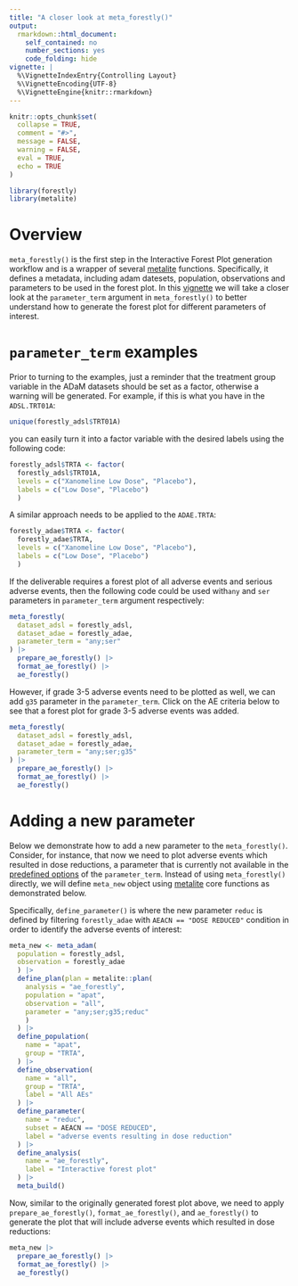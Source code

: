 ```yaml
---
title: "A closer look at meta_forestly()"
output:
  rmarkdown::html_document:
    self_contained: no
    number_sections: yes
    code_folding: hide
vignette: |
  %\VignetteIndexEntry{Controlling Layout}
  %\VignetteEncoding{UTF-8}
  %\VignetteEngine{knitr::rmarkdown}
---
```


```r
knitr::opts_chunk$set(
  collapse = TRUE,
  comment = "#>",
  message = FALSE,
  warning = FALSE,
  eval = TRUE,
  echo = TRUE
)
```

```r
library(forestly)
library(metalite)
```

# Overview

`meta_forestly()` is the first step in the Interactive Forest Plot generation workflow and is a wrapper of several [metalite](https://merck.github.io/metalite/) functions. Specifically, it defines a metadata, including adam datesets, population, observations and parameters to be used in the forest plot. 
In this [vignette](https://merck.github.io/forestly/articles/forestly.html#define-metadata) we will take a closer look at the `parameter_term` argument in `meta_forestly()` to better understand how to generate the forest plot for different parameters of interest.

# `parameter_term` examples

Prior to turning to the examples, just a reminder that the treatment group variable in the ADaM datasets should be set as a factor, otherwise a warning will be generated. 
For example, if this is what you have in the `ADSL.TRT01A`:
```r
unique(forestly_adsl$TRT01A)
```

you can easily turn it into a factor variable with the desired labels using the following code: 

```r
forestly_adsl$TRTA <- factor(
  forestly_adsl$TRT01A, 
  levels = c("Xanomeline Low Dose", "Placebo"), 
  labels = c("Low Dose", "Placebo")
  )
```

A similar approach needs to be applied to the `ADAE.TRTA`:

```r
forestly_adae$TRTA <- factor(
  forestly_adae$TRTA, 
  levels = c("Xanomeline Low Dose", "Placebo"), 
  labels = c("Low Dose", "Placebo")
  )
```

If the deliverable requires a forest plot of all adverse events and serious adverse events, then the following code could be used with`any` and `ser` parameters in `parameter_term` argument respectively:

```r
meta_forestly(
  dataset_adsl = forestly_adsl,
  dataset_adae = forestly_adae,
  parameter_term = "any;ser"
) |>
  prepare_ae_forestly() |>
  format_ae_forestly() |>
  ae_forestly()
```

However, if grade 3-5 adverse events need to be plotted as well, we can add `g35` parameter in the `parameter_term`. Click on the AE criteria below to see that a forest plot for grade 3-5 adverse events was added.

```r
meta_forestly(
  dataset_adsl = forestly_adsl,
  dataset_adae = forestly_adae,
  parameter_term = "any;ser;g35"
) |>
  prepare_ae_forestly() |>
  format_ae_forestly() |>
  ae_forestly()
```

# Adding a new parameter

Below we demonstrate how to add a new parameter to the `meta_forestly()`. Consider, for instance, that now we need to plot adverse events which resulted in dose reductions, a parameter that is currently not available in the [predefined options](https://merck.github.io/forestly/articles/forestly.html) of the `parameter_term`. Instead of using `meta_forestly()` directly, we will define `meta_new` object using [metalite](https://merck.github.io/metalite/) core functions as demonstrated below. 

Specifically, `define_parameter()` is where the new parameter `reduc` is defined by filtering `forestly_adae` with `AEACN == "DOSE REDUCED"` condition in order to identify the adverse events of interest:

```r
meta_new <- meta_adam(
  population = forestly_adsl,
  observation = forestly_adae
  ) |>
  define_plan(plan = metalite::plan(
    analysis = "ae_forestly",
    population = "apat",
    observation = "all",
    parameter = "any;ser;g35;reduc"
    )
  ) |>
  define_population(
    name = "apat",
    group = "TRTA",
  ) |>
  define_observation(
    name = "all",
    group = "TRTA",
    label = "All AEs"
  ) |>
  define_parameter(
    name = "reduc",
    subset = AEACN == "DOSE REDUCED",
    label = "adverse events resulting in dose reduction"
  ) |>
  define_analysis(
    name = "ae_forestly",
    label = "Interactive forest plot"
  ) |>
  meta_build()
```

Now, similar to the originally generated forest plot above, we need to apply `prepare_ae_forestly()`, `format_ae_forestly()`, and `ae_forestly()` to generate the plot that will include adverse events which resulted in dose reductions:

```r
meta_new |>
  prepare_ae_forestly() |>
  format_ae_forestly() |>
  ae_forestly()
```


